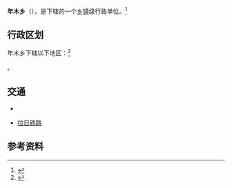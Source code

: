  {{中国乡级行政区|54/23/01/206/000}}

'''年木乡'''（{{bo|z=ཉ་མོ་|w=nya mo}}），是{{PRC admin/fullname|54/23/01/206/000|3}}下辖的一个[[乡镇|乡镇]]级行政单位。<ref>{{PRC admin/ref sgc|{{PRC admin/parent|54/23/01/206/000}}}}</ref>

== 行政区划 ==
年木乡下辖以下地区：<ref>{{PRC admin/ref sgc|54/23/01/206/000}}</ref>

{{PRC admin/children|54/23/01/206/000}}。


== 交通 ==
* {{中国国道名|318}}
* {{rint|cn|rail}}[[拉日铁路|拉日铁路]]

== 参考资料 ==
{{reflist}}

{{行政区划小作品}}
{{PRC admin/navcat|54/23/01/206/000}}